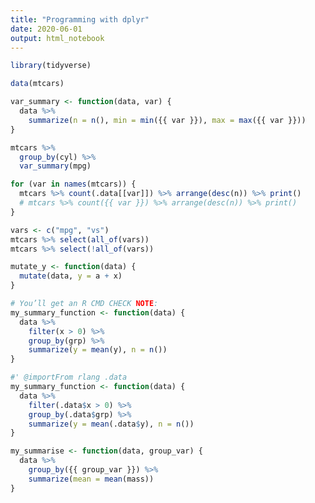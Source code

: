 ```yaml
---
title: "Programming with dplyr"
date: 2020-06-01
output: html_notebook
---
```


```r
library(tidyverse)
```

```r
data(mtcars)
```

```r
var_summary <- function(data, var) {
  data %>% 
    summarize(n = n(), min = min({{ var }}), max = max({{ var }}))
}

mtcars %>% 
  group_by(cyl) %>% 
  var_summary(mpg)
```

```r
for (var in names(mtcars)) {
  mtcars %>% count(.data[[var]]) %>% arrange(desc(n)) %>% print()
  # mtcars %>% count({{ var }}) %>% arrange(desc(n)) %>% print()
}
```



```r
vars <- c("mpg", "vs")
mtcars %>% select(all_of(vars))
mtcars %>% select(!all_of(vars))
```

```r
mutate_y <- function(data) {
  mutate(data, y = a + x)
}
```

```r
# You’ll get an R CMD CHECK NOTE:
my_summary_function <- function(data) {
  data %>% 
    filter(x > 0) %>% 
    group_by(grp) %>% 
    summarize(y = mean(y), n = n())
}
```

```r
#' @importFrom rlang .data
my_summary_function <- function(data) {
  data %>% 
    filter(.data$x > 0) %>% 
    group_by(.data$grp) %>% 
    summarize(y = mean(.data$y), n = n())
}
```

```r
my_summarise <- function(data, group_var) {
  data %>% 
    group_by({{ group_var }}) %>% 
    summarize(mean = mean(mass))
}
```



